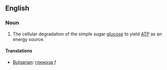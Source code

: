 ==English==
===Noun===

# {{biology}} The cellular degradation of the simple sugar [[glucose]] to yield [[ATP]] as an energy source.

====Translations====

*[[Bulgarian]]: [[глюкоза]] ''f''